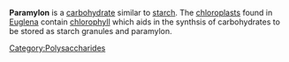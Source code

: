 '''Paramylon''' is a [[carbohydrate]] similar to [[starch]]. The [[chloroplast]]s found in [[Euglena]] contain [[chlorophyll]] which aids in the synthsis of carbohydrates to be stored as starch granules and paramylon.

{{stub}}
[[Category:Polysaccharides]]